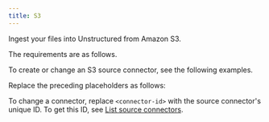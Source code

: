 ```yaml
---
title: S3
---
```


Ingest your files into Unstructured from Amazon S3.

The requirements are as follows.


<S3Prerequisites />

To create or change an S3 source connector, see the following examples.


<CodeGroup>
    <S3SDK />
    <S3APIRESTCreate />
    <S3APIRESTChange />
</CodeGroup>

Replace the preceding placeholders as follows:


<S3APIPlaceholders />

To change a connector, replace `<connector-id>` with the source connector's unique ID. 
To get this ID, see [List source connectors](/platform/api/overview#list-source-connectors).